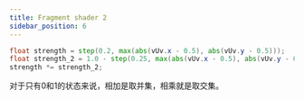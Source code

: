 ```yaml
---
title: Fragment shader 2
sidebar_position: 6
---
```


<Scene/>

```glsl
float strength = step(0.2, max(abs(vUv.x - 0.5), abs(vUv.y - 0.5)));
float strength_2 = 1.0 - step(0.25, max(abs(vUv.x - 0.5), abs(vUv.y - 0.5)));
strength *= strength_2;
```

对于只有0和1的状态来说，相加是取并集，相乘就是取交集。
